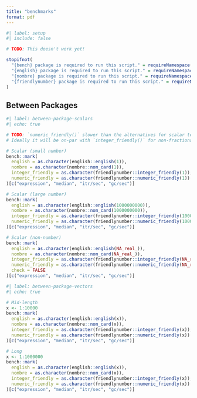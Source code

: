 ```yaml
---
title: "benchmarks"
format: pdf
---
```


```r
#| label: setup
#| include: false

# TODO: This doesn't work yet!

stopifnot(
  "{bench} package is required to run this script." = requireNamespace("bench", quietly = TRUE),
  "{english} package is required to run this script." = requireNamespace("english", quietly = TRUE),
  "{nombre} package is required to run this script." = requireNamespace("nombre", quietly = TRUE),
  "{friendlynumber} package is required to run this script." = requireNamespace("nombre", quietly = TRUE)
)
```


## Between Packages

```r
#| label: between-package-scalars
#| echo: true

# TODO: `numeric_friendly()` slower than the alternatives for scalar tests.
# Ideally it will be on-par with `integer_friendly()` for non-fractional numbers.

# Scalar (small number)
bench::mark(
  english = as.character(english::english(1)),
  nombre = as.character(nombre::nom_card(1)),
  integer_friendly = as.character(friendlynumber::integer_friendly(1)),
  numeric_friendly = as.character(friendlynumber::numeric_friendly(1))
)[c("expression", "median", "itr/sec", "gc/sec")]

# Scalar (large number)
bench::mark(
  english = as.character(english::english(1000000000)),
  nombre = as.character(nombre::nom_card(1000000000)),
  integer_friendly = as.character(friendlynumber::integer_friendly(1000000000)),
  numeric_friendly = as.character(friendlynumber::numeric_friendly(1000000000))
)[c("expression", "median", "itr/sec", "gc/sec")]

# Scalar (non-number)
bench::mark(
  english = as.character(english::english(NA_real_)),
  nombre = as.character(nombre::nom_card(NA_real_)),
  integer_friendly = as.character(friendlynumber::integer_friendly(NA_real_)),
  numeric_friendly = as.character(friendlynumber::numeric_friendly(NA_real_)),
  check = FALSE
)[c("expression", "median", "itr/sec", "gc/sec")]
```


```r
#| label: between-package-vectors
#| echo: true

# Mid-length
x <- 1:10000
bench::mark(
  english = as.character(english::english(x)),
  nombre = as.character(nombre::nom_card(x)),
  integer_friendly = as.character(friendlynumber::integer_friendly(x)),
  numeric_friendly = as.character(friendlynumber::numeric_friendly(x))
)[c("expression", "median", "itr/sec", "gc/sec")]

# Long
x <- 1:1000000
bench::mark(
  english = as.character(english::english(x)),
  nombre = as.character(nombre::nom_card(x)),
  integer_friendly = as.character(friendlynumber::integer_friendly(x)),
  numeric_friendly = as.character(friendlynumber::numeric_friendly(x))
)[c("expression", "median", "itr/sec", "gc/sec")]
```

